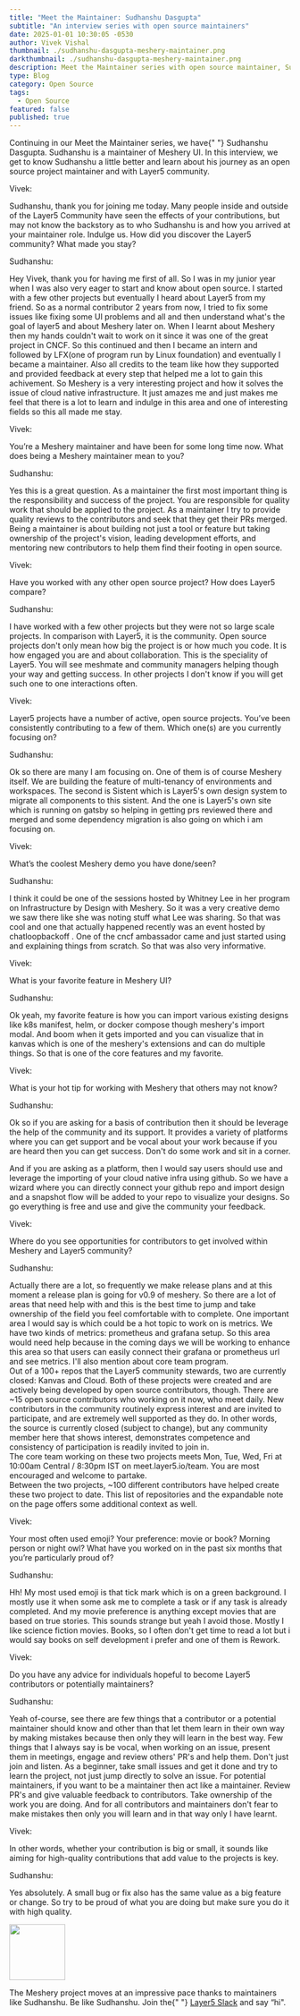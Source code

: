 ```yaml
---
title: "Meet the Maintainer: Sudhanshu Dasgupta"
subtitle: "An interview series with open source maintainers"
date: 2025-01-01 10:30:05 -0530
author: Vivek Vishal
thumbnail: ./sudhanshu-dasgupta-meshery-maintainer.png
darkthumbnail: ./sudhanshu-dasgupta-meshery-maintainer.png
description: Meet the Maintainer series with open source maintainer, Sudhanshu Dasgupta
type: Blog
category: Open Source
tags:
  - Open Source
featured: false
published: true
---
```



<BlogWrapper>
<MeetTheMaintainer>

<div class="intro">
  <p>
    Continuing in our Meet the Maintainer series, we have{" "}
    <Link to="/community/members/sudhanshu-dasgupta">Sudhanshu Dasgupta</Link>. Sudhanshu is a
    maintainer of <Link to="/cloud-native-management/meshery">Meshery UI</Link>.
    In this interview, we get to know Sudhanshu a little better and learn about his
    journey as an open source project maintainer and with Layer5 community.
  </p>
</div>

<div class="interviewer">
  <span>Vivek:</span>
  <p>
    Sudhanshu, thank you for joining me today. Many people inside and outside of the
    Layer5 Community have seen the effects of your contributions, but may not
    know the backstory as to who Sudhanshu is and how you arrived at your maintainer
    role. Indulge us. How did you discover the Layer5 community? What made you
    stay?
  </p>
</div>

<div class="interviewee">
  <span>Sudhanshu:</span>
  <p>
     Hey Vivek, thank you for having me first of all. So I was in my junior year when I was also very eager to start and know about open source.
     I started with a few other projects but eventually I heard about Layer5 from my friend.
     So as a normal contributor 2 years from now, I tried to fix some issues like fixing some UI problems and all and then understand what's the goal of layer5 and about Meshery later on. When I learnt about Meshery then my hands couldn't wait to work on it since it was one of the great project in CNCF. So this continued and then I became an intern and followed by LFX(one of program run by Linux foundation) and eventually I became a maintainer.
     Also all credits to the team like how they supported and provided feedback at every step that helped me a lot to gain this achivement.
     So Meshery is a very interesting project and how it solves the issue of cloud native infrastructure. It just amazes me and just makes me feel that there is a lot to learn and indulge in this area and one of interesting fields so this all made me stay.
  </p>
</div>

<div class="interviewer">
  <span>Vivek:</span>
  <p>
    You’re a <Link to="/cloud-native-management/meshery">Meshery</Link> maintainer and have been for some long time now. What does being a Meshery maintainer mean to you?
  </p>
</div>

<div class="interviewee">
  <span>Sudhanshu:</span>
  <p>
    Yes this is a great question. As a maintainer the first most important thing is the responsibility and success of the project. You are responsible for quality work that should be applied to the project. As a maintainer I try to provide quality reviews to the contributors and seek that they get their PRs merged. Being a maintainer is about building not just a tool or feature but taking ownership of the project's vision, leading development efforts, and mentoring new contributors to help them find their footing in open source.
  </p>
</div>

<div class="interviewer">
  <span>Vivek:</span>
  <p>
    Have you worked with any other open source project? How does Layer5 compare?
  </p>
</div>

<div class="interviewee">
  <span>Sudhanshu:</span>
  <p>
     I have worked with a few other projects but they were not so large scale projects.
     In comparison with Layer5, it is the community. Open source projects don't only mean how big the project is or how much you code. It is how engaged you are and about collaboration. This is the speciality of Layer5.
     You will see meshmate and community managers helping though your way and getting success.  In other projects I don't know if you will get such one to one interactions often.
  </p>
</div>

<div class="interviewer">
  <span>Vivek:</span>
  <p>
    <Link to="/projects">Layer5 projects</Link> have a number of active, open
    source projects. You’ve been consistently contributing to a few of them.
    Which one(s) are you currently focusing on?
  </p>
</div>

<div class="interviewee">
  <span>Sudhanshu:</span>
  <p>
    Ok so there are many I am focusing on. One of them is of course Meshery itself. We are building the feature of multi-tenancy of environments and workspaces. The second is Sistent which is Layer5's own design system to migrate all components to this sistent.
    And the one is Layer5's own site which is running on gatsby so helping in getting prs reviewed there and merged and some dependency migration is also going on which i am focusing on.
  </p>
</div>

<div class="interviewer">
  <span>Vivek:</span>
  <p>What’s the coolest Meshery demo you have done/seen?</p>
</div>

<div class="interviewee">
  <span>Sudhanshu:</span>
  <p>
    I think it could be one of the sessions hosted by Whitney Lee in her program on Infrastructure by Design with Meshery. So it was a very creative demo we saw there like she was noting stuff what Lee was sharing. So that was cool and one that actually happened recently was an event hosted by chatloopbackoff . One of the cncf ambassador came and just started using and explaining things from scratch. So that was also very informative. 
  </p>
</div>

<div class="interviewer">
  <span>Vivek:</span>
  <p>What is your favorite feature in Meshery UI?</p>
</div>

<div class="interviewee">
  <span>Sudhanshu:</span>
  <p>
     Ok yeah, my favorite feature is how you can import various existing designs like k8s manifest, helm, or docker compose though meshery's import modal. And boom when it gets imported and you can visualize that in kanvas which is one of the meshery's extensions and can do multiple things. So that is one of the core features and my favorite.
  </p>
</div>

<div class="interviewer">
  <span>Vivek:</span>
  <p>What is your hot tip for working with Meshery that others may not know?</p>
</div>

<div class="interviewee">
  <span>Sudhanshu:</span>
  <p>
    Ok so if you are asking for a basis of contribution then it should be leverage the help of the community and its support.
    It provides a variety of platforms where you can get support and be vocal about your work because if you are heard then you can get success. Don't do some work and sit in a corner.
  </p>
  <p>
    And if you are asking as a platform, then I would say users should use and leverage the importing of your cloud native infra using github. So we have a wizard where you can directly connect your github repo and import design and a snapshot flow will be added to your repo to visualize your designs.
    So go everything is free and use and give the community your feedback.
  </p>
</div>

<div class="interviewer">
  <span>Vivek:</span>
  <p>
    Where do you see opportunities for contributors to get involved within
    Meshery and Layer5 community?
  </p>
</div>

<div class="interviewee">
  <span>Sudhanshu:</span>
  <p>
     Actually there are a lot, so frequently we make release plans and at this moment a release plan is going for v0.9 of meshery. So there are a lot of areas that need help with and this is the best time to jump and take ownership of the field you feel comfortable with to complete.
     One important area I would say is which could be a hot topic to work on is metrics.
     We have two kinds of metrics: prometheus and grafana setup. So this area would need help because in the coming days we will be working to enhance this area so that users can easily connect their grafana or prometheus url and see metrics.
     I'll also mention about core team program.
    <br/>
    Out of a 100+ repos that the Layer5 community stewards, two are currently closed: Kanvas and Cloud. Both of these projects were created and are actively being developed by open source contributors, though. There are ~15 open source contributors who working on it now, who meet daily. New contributors in the community routinely express interest and are invited to participate, and are extremely well supported as they do. In other words, the source is currently closed (subject to change), but any community member here that shows interest, demonstrates competence and consistency of participation is readily invited to join in.
    <br/>
    The core team working on these two projects meets Mon, Tue, Wed, Fri at 10:00am Central / 8:30pm IST on <Link to = "https://meet.layer5.io/team">meet.layer5.io/team</Link>. You are most encouraged and welcome to partake.
    <br/>
    Between the two projects, ~100 different contributors have helped create these two project to date. 
    <Link to ="https://layer5.io/community/handbook/repository-overview"> This</Link> list of repositories and the expandable note on the page offers some additional context as well.
  </p>
</div>

<div class="interviewer">
  <span>Vivek:</span>
  <p>
    Your most often used emoji? Your preference: movie or book? Morning person
    or night owl? What have you worked on in the past six months that you’re
    particularly proud of?
  </p>
</div>

<div class="interviewee">
  <span>Sudhanshu:</span>
  <p>
    Hh! My most used emoji is that tick mark which is on a green background. I mostly use it when some ask me to complete a task or if any task is already completed.
    And my movie preference is anything except movies that are based on true stories. This sounds strange but yeah I avoid those.
    Mostly I like science fiction movies. Books, so I often don't get time to read a lot but i would say books on self development i prefer and one of them is Rework.
  </p>
</div>

<div class="interviewer">
  <span>Vivek:</span>
  <p>
    Do you have any advice for individuals hopeful to become Layer5 contributors
    or potentially maintainers?
  </p>
</div>

<div class="interviewee">
  <span>Sudhanshu:</span>
  <p>
     Yeah of-course, see there are few things that a contributor or a potential maintainer should know and other than that let them learn in their own way by making mistakes because then only they will learn in the best way.
     Few things that I always say is be vocal, when working on an issue, present them in meetings, engage and review others' PR's and help them. Don't just join and listen. As a beginner, take small issues and get it done and try to learn the project, not just jump directly to solve an issue.
     For potential maintainers, if you want to be a maintainer then act like a maintainer. Review PR's and give valuable feedback to contributors. Take ownership of the work you are doing. And for all contributors and maintainers don't fear to make mistakes then only you will learn and in that way only I have learnt.
  </p>
</div>

<div class="interviewer">
  <span>Vivek:</span>
  <p>
    In other words, whether your contribution is big or small, it sounds like
    aiming for high-quality contributions that add value to the projects is key.
  </p>
</div>

<div class="interviewee">
  <span>Sudhanshu:</span>
  <p>Yes absolutely. A small bug or fix also has the same value as a big feature or change. So try to be proud of what you are doing but make sure you do it with high quality.</p>
</div>

<div class="note">
  <img src={ForkLift} height="100px" />
  <p>
    The Meshery project moves at an impressive pace thanks to maintainers like
    Sudhanshu. Be like Sudhanshu. Join the{" "}
    <a href="https://slack.layer5.io">Layer5 Slack</a> and say “hi".
  </p>
</div>

</MeetTheMaintainer>
</BlogWrapper>
